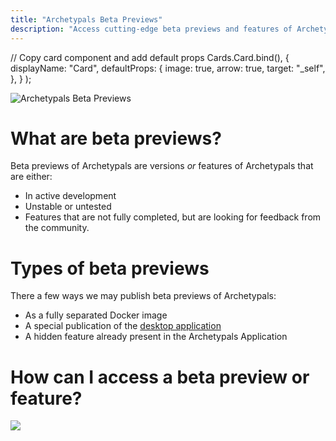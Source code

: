 ```yaml
---
title: "Archetypals Beta Previews"
description: "Access cutting-edge beta previews and features of Archetypals"
---
```


  // Copy card component and add default props
  Cards.Card.bind(),
  {
    displayName: "Card",
    defaultProps: {
      image: true,
      arrow: true,
      target: "_self",
    },
  }
);

<style global jsx>{`
  img {
    aspect-ratio: 16/9;
    object-fit: cover;
  }
`}</style>

<Image
  src="/images/beta-preview/header-image.png"
  height={1080}
  width={1920}
  quality={100}
  alt="Archetypals Beta Previews"
/>

# What are beta previews?

Beta previews of Archetypals are versions _or_ features of Archetypals that are either:

- In active development
- Unstable or untested
- Features that are not fully completed, but are looking for feedback from the community.

# Types of beta previews

There a few ways we may publish beta previews of Archetypals:

- As a fully separated Docker image
- A special publication of the [desktop application](/installation-desktop/macos)
- A hidden feature already present in the Archetypals Application

# How can I access a beta preview or feature?

<Cards>
  <Card title="Enable feature previews" href="/beta-preview/enable-feature">
    <Image
      src="/images/beta-preview/feature-preview.png"
      height={1080}
      width={1920}
      quality={100}
    />
  </Card>
</Cards>
